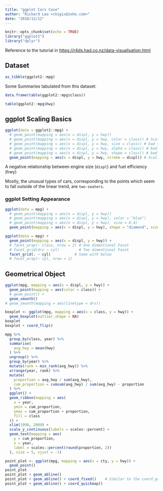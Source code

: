 ```yaml
---
title: "ggplot Cars Case"
author: "Richard Lea <chigix@zoho.com>"
date: "2018/12/12"
---
```


```r
knitr::opts_chunk$set(echo = TRUE)
library("ggplot2")
library("dplyr")
```

Reference to the tutorial in <https://r4ds.had.co.nz/data-visualisation.html>

## Dataset

```r
as_tibble(ggplot2::mpg)
```

Some Summaries tabulated from this dataset:

```r
data.frame(table(ggplot2::mpg$class))
```

```r
table(ggplot2::mpg$hwy)
```


## ggplot Scaling Basics

```r
ggplot(data = ggplot2::mpg) +
  # geom_point(mapping = aes(x = displ, y = hwy))
  # geom_point(mapping = aes(x = displ, y = hwy, color = class)) # Scaling by class
  # geom_point(mapping = aes(x = displ, y = hwy, size = class)) # bad scaling
  # geom_point(mapping = aes(x = displ, y = hwy, alpha = class)) # bad scaling
  # geom_point(mapping = aes(x = displ, y = hwy, shape = class)) # bad scaling
  geom_point(mapping = aes(x = displ, y = hwy, stroke = displ)) # Scaling by displ
```

A negative relationship between engine size (`displ`) and fuel efficiency (hwy)

Mostly, the unusual types of cars, corresponding to the points which seem to fall outside of the linear trend, are `two-seaters`.

### ggplot Setting Appearance

```r
ggplot(data = mpg) +
  # geom_point(mapping = aes(x = displ, y = hwy))
  # geom_point(mapping = aes(x = displ, y = hwy), color = "blue")
  # geom_point(mapping = aes(x = displ, y = hwy), size = 0.4)
  geom_point(mapping = aes(x = displ, y = hwy), shape = "diamond", size = 3)
```
```r
ggplot(data = mpg) +
  geom_point(mapping = aes(x = displ, y = hwy)) +
  # facet_wrap(~ class, nrow = 2) # One dimentional Facet
  # facet_grid(drv ~ cyl)         # Two dimentional Facet
  facet_grid(. ~ cyl)           # Same with below
  # facet_wrap(~ cyl, nrow = 1)
```
## Geometrical Object

```r
ggplot(mpg, mapping = aes(x = displ, y = hwy)) +
  geom_point(mapping = aes(color = class)) +
  # geom_point() +
  geom_smooth()
# geom_smooth(mapping = aes(linetype = drv))
```
```r
boxplot <- ggplot(mpg, mapping = aes(x = class, y = hwy)) +
  geom_boxplot(outlier.shape = NA)
boxplot
boxplot + coord_flip()
```
```r
mpg %>%
  group_by(class, year) %>%
  summarise(
    avg_hwy = mean(hwy)
  ) %>%
  ungroup() %>%
  group_by(year) %>%
  mutate(rank = min_rank(avg_hwy)) %>%
  arrange(year, rank) %>%
  mutate(
    proportion = avg_hwy / sum(avg_hwy),
    cum_proportion = cumsum(avg_hwy) / sum(avg_hwy) - proportion
  ) %>%
  ggplot() +
  geom_ribbon(mapping = aes(
    x = year,
    ymin = cum_proportion,
    ymax = cum_proportion + proportion,
    fill = class
  )) +
  xlim(1998, 2009) +
  scale_y_continuous(labels = scales::percent) +
  geom_text(mapping = aes(
    y = cum_proportion,
    x = year,
    label = scales::percent(round(proportion, 2))
  ), size = 5, vjust = -1)
```
```r
point_plot <- ggplot(mpg, mapping = aes(x = cty, y = hwy)) +
  geom_point()
point_plot
point_plot + geom_abline()
point_plot + geom_abline() + coord_fixed()    # Similar to the coord_quickmap function
point_plot + geom_abline() + coord_quickmap()
```

